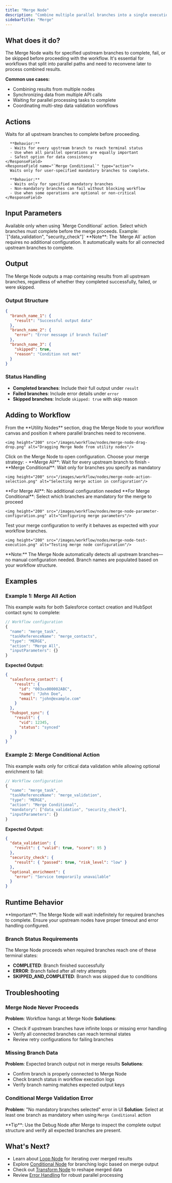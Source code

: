 ```yaml
---
title: "Merge Node"
description: "Combine multiple parallel branches into a single execution path and synchronize results from concurrent operations"
sidebarTitle: "Merge"
---
```


## What does it do?

The Merge Node waits for specified upstream branches to complete, fail, or be skipped before proceeding with the workflow. It's essential for workflows that split into parallel paths and need to reconvene later to process combined results.

**Common use cases:**
- Combining results from multiple nodes
- Synchronizing data from multiple API calls
- Waiting for parallel processing tasks to complete
- Coordinating multi-step data validation workflows

## Actions

<ResponseField name="Action Name" type="string">
  <Expandable title="Available Actions">
    <ResponseField name="`Merge All`" type="action">
      Waits for all upstream branches to complete before proceeding.
      
      **Behavior:**
      - Waits for every upstream branch to reach terminal status
      - Use when all parallel operations are equally important
      - Safest option for data consistency
    </ResponseField>
    <ResponseField name="`Merge Conditional`" type="action">
      Waits only for user-specified mandatory branches to complete.
      
      **Behavior:**
      - Waits only for specified mandatory branches
      - Non-mandatory branches can fail without blocking workflow
      - Use when some operations are optional or non-critical
    </ResponseField>
  </Expandable>
</ResponseField>

## Input Parameters

<ParamField path="Mandatory Branches" type="checkbox list" required="conditional">
  Available only when using `Merge Conditional` action. Select which branches must complete before the merge proceeds. Example: `["data_validation", "security_check"]`
</ParamField>

<Callout type="info">
**Note**: The `Merge All` action requires no additional configuration. It automatically waits for all connected upstream branches to complete.
</Callout>

## Output

The Merge Node outputs a map containing results from all upstream branches, regardless of whether they completed successfully, failed, or were skipped.

### Output Structure

```json
{
  "branch_name_1": {
    "result": "Successful output data"
  },
  "branch_name_2": {
    "error": "Error message if branch failed"
  },
  "branch_name_3": {
    "skipped": true,
    "reason": "Condition not met"
  }
}
```

### Status Handling

- **Completed branches**: Include their full output under `result`
- **Failed branches**: Include error details under `error` 
- **Skipped branches**: Include `skipped: true` with skip reason

## Adding to Workflow

<Steps>
  <Step title="Drag Merge Node to canvas">
    From the **Utility Nodes** section, drag the Merge Node to your workflow canvas and position it where parallel branches need to reconvene.
    
    <img height="200" src="/images/workflow/nodes/merge-node-drag-drop.png" alt="Dragging Merge Node from utility nodes"/>
  </Step>

  <Step title="Select action">
    Click on the Merge Node to open configuration. Choose your merge strategy:
    - **Merge All**: Wait for every upstream branch to finish
    - **Merge Conditional**: Wait only for branches you specify as mandatory
    
    <img height="200" src="/images/workflow/nodes/merge-node-action-selection.png" alt="Selecting merge action in configuration"/>
  </Step>

  <Step title="Configure parameters for selected action">
    **For Merge All**: No additional configuration needed
    **For Merge Conditional**: Select which branches are mandatory for the merge to proceed
    
    <img height="200" src="/images/workflow/nodes/merge-node-parameter-configuration.png" alt="Configuring merge parameters"/>
  </Step>

  <Step title="Run/Test Node">
    Test your merge configuration to verify it behaves as expected with your workflow branches.
    
    <img height="200" src="/images/workflow/nodes/merge-node-test-execution.png" alt="Testing merge node configuration"/>
  </Step>
</Steps>

<Callout type="info">
**Note:** The Merge Node automatically detects all upstream branches—no manual configuration needed. Branch names are populated based on your workflow structure.
</Callout>

## Examples

### Example 1: Merge All Action

This example waits for both Salesforce contact creation and HubSpot contact sync to complete:

```javascript
// Workflow configuration
{
  "name": "merge_task",
  "taskReferenceName": "merge_contacts",
  "type": "MERGE",
  "action": "Merge All",
  "inputParameters": {}
}
```

**Expected Output:**
```json
{
  "salesforce_contact": {
    "result": {
      "id": "003xx000002ABC",
      "name": "John Doe",
      "email": "john@example.com"
    }
  },
  "hubspot_sync": {
    "result": {
      "vid": 12345,
      "status": "synced"
    }
  }
}
```

### Example 2: Merge Conditional Action

This example waits only for critical data validation while allowing optional enrichment to fail:

```javascript
// Workflow configuration  
{
  "name": "merge_task",
  "taskReferenceName": "merge_validation",
  "type": "MERGE",
  "action": "Merge Conditional", 
  "mandatory": ["data_validation", "security_check"],
  "inputParameters": {}
}
```

**Expected Output:**
```json
{
  "data_validation": {
    "result": { "valid": true, "score": 95 }
  },
  "security_check": {
    "result": { "passed": true, "risk_level": "low" }
  },
  "optional_enrichment": {
    "error": "Service temporarily unavailable"
  }
}
```

## Runtime Behavior

<Callout type="warning">
**Important**: The Merge Node will wait indefinitely for required branches to complete. Ensure your upstream nodes have proper timeout and error handling configured.
</Callout>

### Branch Status Requirements

The Merge Node proceeds when required branches reach one of these terminal states:

- **COMPLETED**: Branch finished successfully
- **ERROR**: Branch failed after all retry attempts  
- **SKIPPED_AND_COMPLETED**: Branch was skipped due to conditions

## Troubleshooting

### Merge Node Never Proceeds

**Problem**: Workflow hangs at Merge Node
**Solutions**: 
- Check if upstream branches have infinite loops or missing error handling
- Verify all connected branches can reach terminal states
- Review retry configurations for failing branches

### Missing Branch Data

**Problem**: Expected branch output not in merge results
**Solutions**:
- Confirm branch is properly connected to Merge Node
- Check branch status in workflow execution logs
- Verify branch naming matches expected output keys

### Conditional Merge Validation Error

**Problem**: "No mandatory branches selected" error in UI
**Solution**: Select at least one branch as mandatory when using `Merge Conditional` action

<Callout type="info">
**Tip**: Use the Debug Node after Merge to inspect the complete output structure and verify all expected branches are present.
</Callout>

## What's Next?

- Learn about [Loop Node](/nodes/loop-node) for iterating over merged results
- Explore [Conditional Node](/nodes/conditional-node) for branching logic based on merge output
- Check out [Transform Node](/nodes/transform-node) to reshape merged data
- Review [Error Handling](/advanced/error-handling) for robust parallel processing